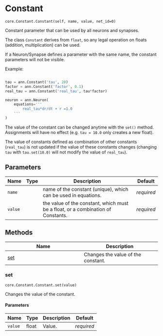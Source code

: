 # Constant { #ANNarchy.core.Constant.Constant }

`core.Constant.Constant(self, name, value, net_id=0)`

Constant parameter that can be used by all neurons and synapses.

The class ``Constant`` derives from ``float``, so any legal operation on floats (addition, multiplication) can be used.

If a Neuron/Synapse defines a parameter with the same name, the constant parameters will not be visible.

Example:

```python

tau = ann.Constant('tau', 20)
factor = ann.Constant('factor', 0.1)
real_tau = ann.Constant('real_tau', tau*factor)

neuron = ann.Neuron(
    equations='''
        real_tau*dr/dt + r =1.0
    '''
)
```

The value of the constant can be changed anytime with the ``set()`` method. Assignments will have no effect (e.g. ``tau = 10.0`` only creates a new float).

The value of constants defined as combination of other constants (``real_tau``) is not updated if the value of these constants changes (changing ``tau`` with ``tau.set(10.0)`` will not modify the value of ``real_tau``).

## Parameters

| Name    | Type   | Description                                                                      | Default    |
|---------|--------|----------------------------------------------------------------------------------|------------|
| `name`  |        | name of the constant (unique), which can be used in equations.                   | _required_ |
| `value` |        | the value of the constant, which must be a float, or a combination of Constants. | _required_ |

## Methods

| Name | Description |
| --- | --- |
| [set](#ANNarchy.core.Constant.Constant.set) | Changes the value of the constant. |

### set { #ANNarchy.core.Constant.Constant.set }

`core.Constant.Constant.set(value)`

Changes the value of the constant.

#### Parameters

| Name    | Type   | Description   | Default    |
|---------|--------|---------------|------------|
| `value` | float  | Value.        | _required_ |